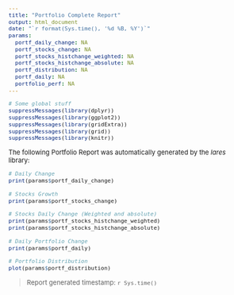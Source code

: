 ```yaml
---
title: "Portfolio Complete Report"
output: html_document
date: "`r format(Sys.time(), '%d %B, %Y')`"
params:
  portf_daily_change: NA
  portf_stocks_change: NA
  portf_stocks_histchange_weighted: NA
  portf_stocks_histchange_absolute: NA
  portf_distribution: NA
  portf_daily: NA
  portfolio_perf: NA
---
```


<style type="text/css">
h1.title {
  font-size: 20px;
  color: DarkOrange;
}
h1 { /* Header 1 */
  font-size: 18px;
}
h2 { /* Header 2 */
  font-size: 16px;
}
h3 { /* Header 3 */
  font-size: 15px;
}
body{ /* Normal  */
  font-size: 13px;
}
</style>

```r
# Some global stuff
suppressMessages(library(dplyr))
suppressMessages(library(ggplot2))
suppressMessages(library(gridExtra))
suppressMessages(library(grid))
suppressMessages(library(knitr))
```

The following Portfolio Report was automatically generated by the *lares* library:

```r
# Daily Change
print(params$portf_daily_change)
```

```r
# Stocks Growth
print(params$portf_stocks_change)
```

```r
# Stocks Daily Change (Weighted and absolute)
print(params$portf_stocks_histchange_weighted)
print(params$portf_stocks_histchange_absolute)
```

```r
# Daily Portfolio Change
print(params$portf_daily)
```

```r
# Portfolio Distribution
plot(params$portf_distribution)
```

> Report generated timestamp: `r Sys.time()`

